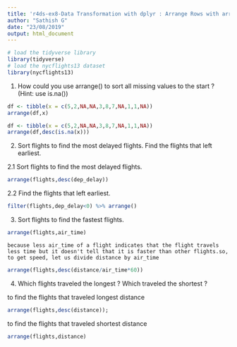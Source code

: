 ```yaml
---
title: 'r4ds-ex8-Data Transformation with dplyr : Arrange Rows with arrange()'
author: "Sathish G"
date: "23/08/2019"
output: html_document
---
```

```r
# load the tidyverse library
library(tidyverse)
# load the nycflights13 dataset
library(nycflights13)
```


1. How could you use arrange() to sort all missing values to the start ? (Hint: use is.na())

```r
df <- tibble(x = c(5,2,NA,NA,3,8,7,NA,1,1,NA))
arrange(df,x)
```

```r
df <- tibble(x = c(5,2,NA,NA,3,8,7,NA,1,1,NA))
arrange(df,desc(is.na(x)))
```

2. Sort flights to find the most delayed flights. Find the flights that left earliest.

2.1 Sort flights to find the most delayed flights.

```r
arrange(flights,desc(dep_delay))
```

2.2 Find the flights that left earliest.

```r
filter(flights,dep_delay<0) %>% arrange()
```


3. Sort flights to find the fastest flights.

```r
arrange(flights,air_time)
```

`because less air_time of a flight indicates that the flight travels less time but it doesn't tell that it is faster than other flights.so, to get speed, let us divide distance by air_time`

```r
arrange(flights,desc(distance/air_time*60))
```


4. Which flights traveled the longest ? Which traveled the shortest ?

to find the flights that traveled longest distance

```r
arrange(flights,desc(distance));
```

to find the flights that traveled shortest distance

```r
arrange(flights,distance)
```
